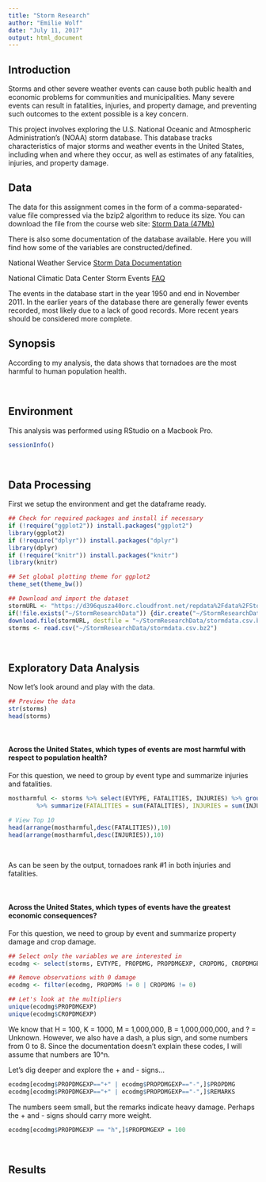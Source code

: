 ```yaml
---
title: "Storm Research"
author: "Emilie Wolf"
date: "July 11, 2017"
output: html_document
---
```

## Introduction

Storms and other severe weather events can cause both public health and economic problems for communities and municipalities. Many severe events can result in fatalities, injuries, and property damage, and preventing such outcomes to the extent possible is a key concern.

This project involves exploring the U.S. National Oceanic and Atmospheric Administration's (NOAA) storm database. This database tracks characteristics of major storms and weather events in the United States, including when and where they occur, as well as estimates of any fatalities, injuries, and property damage.

## Data

The data for this assignment comes in the form of a comma-separated-value file compressed via the bzip2 algorithm to reduce its size. You can download the file from the course web site: [Storm Data (47Mb)](https://d396qusza40orc.cloudfront.net/repdata%2Fdata%2FStormData.csv.bz2)

There is also some documentation of the database available. Here you will find how some of the variables are constructed/defined.

National Weather Service [Storm Data Documentation](https://d396qusza40orc.cloudfront.net/repdata%2Fpeer2_doc%2Fpd01016005curr.pdf)

National Climatic Data Center Storm Events [FAQ](https://d396qusza40orc.cloudfront.net/repdata%2Fpeer2_doc%2FNCDC%20Storm%20Events-FAQ%20Page.pdf)

The events in the database start in the year 1950 and end in November 2011. In the earlier years of the database there are generally fewer events recorded, most likely due to a lack of good records. More recent years should be considered more complete.

## Synopsis
According to my analysis, the data shows that tornadoes are the most harmful to human population health.

\  

## Environment
This analysis was performed using RStudio on a Macbook Pro.
```r
sessionInfo()
```
\  

## Data Processing
First we setup the environment and get the dataframe ready.
```r
## Check for required packages and install if necessary
if (!require("ggplot2")) install.packages("ggplot2")
library(ggplot2)
if (!require("dplyr")) install.packages("dplyr")
library(dplyr)
if (!require("knitr")) install.packages("knitr")
library(knitr)

## Set global plotting theme for ggplot2
theme_set(theme_bw())
```

```r
## Download and import the dataset
stormURL <- "https://d396qusza40orc.cloudfront.net/repdata%2Fdata%2FStormData.csv.bz2"
if(!file.exists("~/StormResearchData")) {dir.create("~/StormResearchData")}
download.file(stormURL, destfile = "~/StormResearchData/stormdata.csv.bz2", method = "curl")
storms <- read.csv("~/StormResearchData/stormdata.csv.bz2")
```

\  

## Exploratory Data Analysis

Now let's look around and play with the data.

```r
## Preview the data
str(storms)
head(storms)
```

\  

#### Across the United States, which types of events are most harmful with respect to population health?

For this question, we need to group by event type and summarize injuries and fatalities.

```r
mostharmful <- storms %>% select(EVTYPE, FATALITIES, INJURIES) %>% group_by(EVTYPE) + 
        %>% summarize(FATALITIES = sum(FATALITIES), INJURIES = sum(INJURIES))

# View Top 10 
head(arrange(mostharmful,desc(FATALITIES)),10)
head(arrange(mostharmful,desc(INJURIES)),10)
```
\  

As can be seen by the output, tornadoes rank #1 in both injuries and fatalities. 

\  

#### Across the United States, which types of events have the greatest economic consequences?

For this question, we need to group by event and summarize property damage and crop damage. 

```r
## Select only the variables we are interested in
ecodmg <- select(storms, EVTYPE, PROPDMG, PROPDMGEXP, CROPDMG, CROPDMGEXP, REMARKS)

## Remove observations with 0 damage
ecodmg <- filter(ecodmg, PROPDMG != 0 | CROPDMG != 0)

## Let's look at the multipliers
unique(ecodmg$PROPDMGEXP)
unique(ecodmg$CROPDMGEXP)
```

We know that H = 100, K = 1000, M = 1,000,000, B = 1,000,000,000, and ? = Unknown.
However, we also have a dash, a plus sign, and some numbers from 0 to 8. 
Since the documentation doesn't explain these codes, I will assume that numbers are
10^n. 

Let's dig deeper and explore the + and - signs...
```r
ecodmg[ecodmg$PROPDMGEXP=="+" | ecodmg$PROPDMGEXP=="-",]$PROPDMG
ecodmg[ecodmg$PROPDMGEXP=="+" | ecodmg$PROPDMGEXP=="-",]$REMARKS
```
The numbers seem small, but the remarks indicate heavy damage. Perhaps the + and - signs should carry more weight. 


```r
ecodmg[ecodmg$PROPDMGEXP == "h",]$PROPDMGEXP = 100

```

\  

## Results
